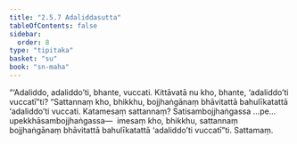 ```yaml
---
title: "2.5.7 Adaliddasutta"
tableOfContents: false
sidebar:
  order: 8
type: "tipitaka"
basket: "su"
book: "sn-maha"
---
```



<DynamicBreadcrumb />

<Division number="228" book="sn-maha">

<Paragraph number="544" book="sn-maha">
“‘Adaliddo, adaliddo’ti, bhante, vuccati. Kittāvatā nu kho, bhante, ‘adaliddo’ti vuccatī”ti? “Sattannaṃ kho, bhikkhu, bojjhaṅgānaṃ bhāvitattā bahulīkatattā ‘adaliddo’ti vuccati. Katamesaṃ sattannaṃ? Satisambojjhaṅgassa …pe…  upekkhāsambojjhaṅgassa—  imesaṃ kho, bhikkhu, sattannaṃ bojjhaṅgānaṃ bhāvitattā bahulīkatattā ‘adaliddo’ti vuccatī”ti.

</Paragraph>
</Division>

<Paragraph number="545" type="center" book="sn-maha">
Sattamaṃ.
</Paragraph>